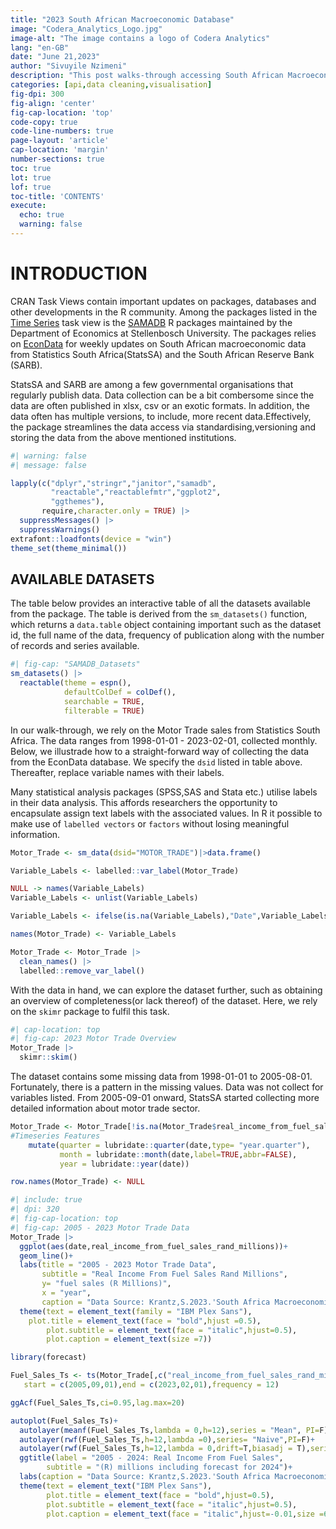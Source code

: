 ```yaml
---
title: "2023 South African Macroeconomic Database"
image: "Codera_Analytics_Logo.jpg"
image-alt: "The image contains a logo of Codera Analytics"
lang: "en-GB"
date: "June 21,2023"
author: "Sivuyile Nzimeni"
description: "This post walks-through accessing South African Macroeconomic Data in South Africa through the SAMADB package" 
categories: [api,data cleaning,visualisation]
fig-dpi: 300
fig-align: 'center'
fig-cap-location: 'top'
code-copy: true
code-line-numbers: true
page-layout: 'article'
cap-location: 'margin'
number-sections: true
toc: true
lot: true
lof: true
toc-title: 'CONTENTS'
execute: 
  echo: true
  warning: false
---
```


# INTRODUCTION

CRAN Task Views contain important updates on packages, databases and other developments in the R community. Among the packages listed in the [Time Series](https://cran.r-project.org/web/views/TimeSeries.html) task view is the [SAMADB](https://cran.r-project.org/web/packages/samadb/index.html) R packages maintained by the Department of Economics at Stellenbosch University. The packages relies on [EconData](https://www.econdata.co.za/) for weekly updates on South African macroeconomic data from Statistics South Africa(StatsSA) and the South African Reserve Bank (SARB).

StatsSA and SARB are among a few governmental organisations that regularly publish data. Data collection can be a bit combersome since the data are often published in xlsx, csv or an exotic formats. In addition, the data often has multiple versions, to include, more recent data.Effectively, the package streamlines the data access via standardising,versioning and storing the data from the above mentioned institutions.

```r
#| warning: false
#| message: false

lapply(c("dplyr","stringr","janitor","samadb",
         "reactable","reactablefmtr","ggplot2",
         "ggthemes"),
       require,character.only = TRUE) |> 
  suppressMessages() |> 
  suppressWarnings()
extrafont::loadfonts(device = "win")
theme_set(theme_minimal())
```

## AVAILABLE DATASETS

The table below provides an interactive table of all the datasets available from the package. The table is derived from the `sm_datasets()` function, which returns a `data.table` object containing important such as the dataset id, the full name of the data, frequency of publication along with the number of records and series available.

```r
#| fig-cap: "SAMADB_Datasets"
sm_datasets() |> 
  reactable(theme = espn(),
            defaultColDef = colDef(),
            searchable = TRUE,
            filterable = TRUE)
```

In our walk-through, we rely on the Motor Trade sales from Statistics South Africa. The data ranges from 1998-01-01 - 2023-02-01, collected monthly. Below, we illustrade how to a straight-forward way of collecting the data from the EconData database. We specify the `dsid` listed in table above. Thereafter, replace variable names with their labels.

::: {.callout-note title="Labelled Variables"}
Many statistical analysis packages (SPSS,SAS and Stata etc.) utilise labels in their data analysis. This affords researchers the opportunity to encapsulate assign text labels with the associated values. In R it possible to make use of `labelled vectors` or `factors` without losing meaningful information.
:::

```r
Motor_Trade <- sm_data(dsid="MOTOR_TRADE")|>data.frame()

Variable_Labels <- labelled::var_label(Motor_Trade)

NULL -> names(Variable_Labels)
Variable_Labels <- unlist(Variable_Labels)

Variable_Labels <- ifelse(is.na(Variable_Labels),"Date",Variable_Labels)

names(Motor_Trade) <- Variable_Labels

Motor_Trade <- Motor_Trade |> 
  clean_names() |> 
  labelled::remove_var_label()
```

With the data in hand, we can explore the dataset further, such as obtaining an overview of completeness(or lack thereof) of the dataset. Here, we rely on the `skimr` package to fulfil this task.

```r
#| cap-location: top
#| fig-cap: 2023 Motor Trade Overview
Motor_Trade |>
  skimr::skim()
```

The dataset contains some missing data from 1998-01-01 to 2005-08-01. Fortunately, there is a pattern in the missing values. Data was not collect for variables listed. From 2005-09-01 onward, StatsSA started collecting more detailed information about motor trade sector.

```r
Motor_Trade <- Motor_Trade[!is.na(Motor_Trade$real_income_from_fuel_sales_rand_millions),] |> 
#Timeseries Features
    mutate(quarter = lubridate::quarter(date,type= "year.quarter"),
           month = lubridate::month(date,label=TRUE,abbr=FALSE),
           year = lubridate::year(date))

row.names(Motor_Trade) <- NULL
```

```r
#| include: true
#| dpi: 320
#| fig-cap-location: top
#| fig-cap: 2005 - 2023 Motor Trade Data
Motor_Trade |> 
  ggplot(aes(date,real_income_from_fuel_sales_rand_millions))+
  geom_line()+
  labs(title = "2005 - 2023 Motor Trade Data",
       subtitle = "Real Income From Fuel Sales Rand Millions",
       y= "fuel sales (R Millions)",
       x = "year",
       caption = "Data Source: Krantz,S.2023.'South Africa Macroeconomic Database API'.R package version 0.2.6.\nAvailable from: https://CRAN.R-Project.org/package=samadb'")+
  theme(text = element_text(family = "IBM Plex Sans"),
    plot.title = element_text(face = "bold",hjust =0.5),
        plot.subtitle = element_text(face = "italic",hjust=0.5),
        plot.caption = element_text(size =7))

```

```r
library(forecast)

Fuel_Sales_Ts <- ts(Motor_Trade[,c("real_income_from_fuel_sales_rand_millions")],
   start = c(2005,09,01),end = c(2023,02,01),frequency = 12)

ggAcf(Fuel_Sales_Ts,ci=0.95,lag.max=20)

autoplot(Fuel_Sales_Ts)+
  autolayer(meanf(Fuel_Sales_Ts,lambda = 0,h=12),series = "Mean", PI=F)+
  autolayer(rwf(Fuel_Sales_Ts,h=12,lambda =0),series= "Naive",PI=F)+
  autolayer(rwf(Fuel_Sales_Ts,h=12,lambda = 0,drift=T,biasadj = T),series="Drift",PI=F)+
  ggtitle(label = "2005 - 2024: Real Income From Fuel Sales",
        subtitle = "(R) millions including forecast for 2024")+
  labs(caption = "Data Source: Krantz,S.2023.'South Africa Macroeconomic Database API'.R package version 0.2.6.\nAvailable from: https://CRAN.R-Project.org/package=samadb'")+
  theme(text = element_text("IBM Plex Sans"),
        plot.title = element_text(face = "bold",hjust=0.5),
        plot.subtitle = element_text(face = "italic",hjust=0.5),
        plot.caption = element_text(face = "italic",hjust=-0.01,size =6))
```
